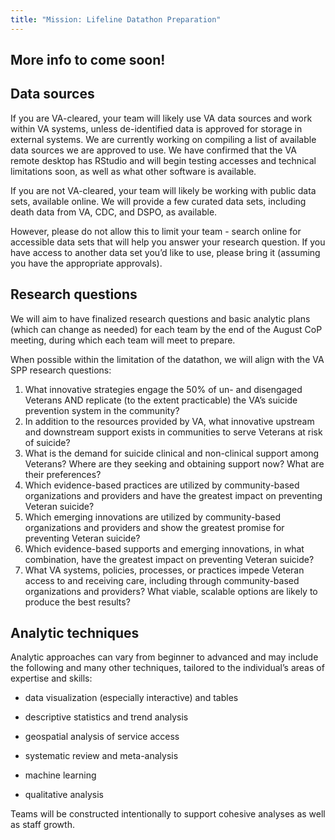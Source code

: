 ```yaml
---
title: "Mission: Lifeline Datathon Preparation"
---
```


::: callout-note
## More info to come soon!
:::

## Data sources

If you are VA-cleared, your team will likely use VA data sources and work within VA systems, unless de-identified data is approved for storage in external systems. We are currently working on compiling a list of available data sources we are approved to use. We have confirmed that the VA remote desktop has RStudio and will begin testing accesses and technical limitations soon, as well as what other software is available.

If you are not VA-cleared, your team will likely be working with public data sets, available online. We will provide a few curated data sets, including death data from VA, CDC, and DSPO, as available.

However, please do not allow this to limit your team - search online for accessible data sets that will help you answer your research question. If you have access to another data set you'd like to use, please bring it (assuming you have the appropriate approvals).

## Research questions

We will aim to have finalized research questions and basic analytic plans (which can change as needed) for each team by the end of the August CoP meeting, during which each team will meet to prepare.

When possible within the limitation of the datathon, we will align with the VA SPP research questions:

1.  What innovative strategies engage the 50% of un- and disengaged Veterans AND replicate (to the extent practicable) the VA's suicide prevention system in the community?
2.  In addition to the resources provided by VA, what innovative upstream and downstream support exists in communities to serve Veterans at risk of suicide?
3.  What is the demand for suicide clinical and non-clinical support among Veterans? Where are they seeking and obtaining support now? What are their preferences?
4.  Which evidence-based practices are utilized by community-based organizations and providers and have the greatest impact on preventing Veteran suicide?
5.  Which emerging innovations are utilized by community-based organizations and providers and show the greatest promise for preventing Veteran suicide?
6.  Which evidence-based supports and emerging innovations, in what combination, have the greatest impact on preventing Veteran suicide?
7.  What VA systems, policies, processes, or practices impede Veteran access to and receiving care, including through community-based organizations and providers? What viable, scalable options are likely to produce the best results?

## Analytic techniques

Analytic approaches can vary from beginner to advanced and may include the following and many other techniques, tailored to the individual's areas of expertise and skills:

-   data visualization (especially interactive) and tables

-   descriptive statistics and trend analysis

-   geospatial analysis of service access

-   systematic review and meta-analysis

-   machine learning

-   qualitative analysis

Teams will be constructed intentionally to support cohesive analyses as well as staff growth.
